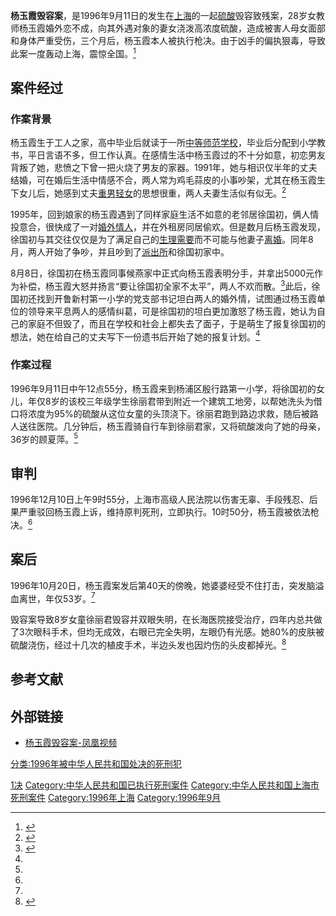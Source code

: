 {{Infobox civilian attack
|title=杨玉霞毁容案
|image= 
|caption= 
|location=[[上海市|上海市]]杨浦区
|date=1996年9月11日
|time=中午12点55分
|timezone=[[UTC+8|UTC+8]]
|type=毁容致残
|fatalities=无
|injuries=2人重伤（徐丽君、顾夏萍）
|perps=杨玉霞<br/>（开鲁新村第一小学数学教师）
|weapons=[[硫酸|硫酸]]
}}

'''杨玉霞毁容案'''，是1996年9月11日的发生在[[上海|上海]]的一起[[硫酸|硫酸]]毁容致残案，28岁女教师杨玉霞婚外恋不成，向其外遇对象的妻女浇泼高浓度硫酸，造成被害人母女面部和身体严重受伤，三个月后，杨玉霞本人被执行枪决。由于凶手的偏执狠毒，导致此案一度轰动上海，震惊全国。<ref name="SMG深度105专题">{{cite web|url=http://smgtv.eastday.com/d/20070126/u1a248618.html|title=28岁女子因婚外恋用硫酸将无辜母女毁容|publisher=东方网 转自 SMG深度105专题|date=2007-01-26|accessdate=2013-11-12|archive-url=https://web.archive.org/web/20131112094656/http://smgtv.eastday.com/d/20070126/u1a248618.html|archive-date=2013-11-12|dead-url=yes}}</ref>

==案件经过==
===作案背景===
杨玉霞生于工人之家，高中毕业后就读于一所[[师范院校|中等师范学校]]，毕业后分配到小学教书，平日言语不多，但工作认真。在感情生活中杨玉霞过的不十分如意，初恋男友背叛了她，悲愤之下曾一把火烧了男友的家器。1991年，她与相识仅半年的丈夫结婚，可在婚后生活中情感不合，两人常为鸡毛蒜皮的小事吵架，尤其在杨玉霞生下女儿后，她感到丈夫[[重男轻女|重男轻女]]的思想很重，两人夫妻生活似有似无。<ref name="检察风云">{{cite journal zh |author=曹小航 |title=他们,为什么那么狠毒?——凶手陶峰、杨玉霞追踪|journal=检察风云 |volume=1996年12期 |pages=4-9页|date=1996年12月}}</ref>

1995年，回到娘家的杨玉霞遇到了同样家庭生活不如意的老邻居徐国初，俩人情投意合，很快成了一对[[外遇|婚外情人]]，并在外租房同居偷欢。但是数月后杨玉霞发现，徐国初与其交往仅仅是为了满足自己的[[性交|生理需要]]而不可能与他妻子[[离婚|离婚]]。同年8月，两人开始了争吵，并且吵到了[[派出所|派出所]]和徐国初家中。

8月8日，徐国初在杨玉霞同事候燕家中正式向杨玉霞表明分手，并拿出5000元作为补偿，杨玉霞大怒并扬言“要让徐国初全家不太平”，两人不欢而散。<ref name="人民公安">{{cite journal zh |author=熊能, 赵进一|title=第二种硫酸──女教师杨玉霞死刑前后|journal=人民公安|volume=1997年03期|pages=22-24页|date=1997年3月}}</ref>此后，徐国初还找到开鲁新村第一小学的党支部书记坦白两人的婚外情，试图通过杨玉霞单位的领导来平息两人的感情纠葛，可是徐国初的坦白更加激怒了杨玉霞，她认为自己的家庭不但毁了，而且在学校和社会上都失去了面子，于是萌生了报复徐国初的想法，她在给自己的丈夫写下一份遗书后开始了她的报复计划。<ref name="检察风云"/>

=== 作案过程 ===
1996年9月11日中午12点55分，杨玉霞来到杨浦区殷行路第一小学，将徐国初的女儿，年仅8岁的该校三年级学生徐丽君带到附近一个建筑工地旁，以帮她洗头为借口将浓度为95%的硫酸从这位女童的头顶浇下。徐丽君跑到路边求救，随后被路人送往医院。几分钟后，杨玉霞骑自行车到徐丽君家，又将硫酸泼向了她的母亲，36岁的顾夏萍。<ref name="SMG深度105专题"/>

==审判==
1996年12月10日上午9时55分，上海市高级人民法院以伤害无辜、手段残忍、后果严重驳回杨玉霞上诉，维持原判死刑，立即执行。10时50分，杨玉霞被依法枪决。<ref name="人民公安"/>

== 案后 ==
1996年10月20日，杨玉霞案发后第40天的傍晚，她婆婆经受不住打击，突发脑溢血离世，年仅53岁。<ref name="检察风云"/>

毁容案导致8岁女童徐丽君毁容并双眼失明，在长海医院接受治疗，四年内总共做了3次眼科手术，但均无成效，右眼已完全失明，左眼仍有光感。她80%的皮肤被硫酸浇伤，经过十几次的植皮手术，半边头发也因灼伤的头皮都掉光。<ref name="新闻晨报">{{cite web|url=http://news.sina.com.cn/society/2000-08-14/117005.html|title=无辜女童四年前遭毁容 今朝想重新看看世界|publisher=新浪 转自 新闻晨报|date=2000-08-14|accessdate=2013-11-12|archive-date=2021-02-05|archive-url=https://web.archive.org/web/20210205165203/http://news.sina.com.cn/society/2000-08-14/117005.html|dead-url=no}}</ref>

== 参考文献 ==
{{Reflist|2}}

== 外部链接 ==
*[http://v.ifeng.com/documentary/history/201308/03cd8bfd-5dc3-4a45-a85f-36eefe695a30.shtml 杨玉霞毁容案-凤凰视频] {{Wayback|url=http://v.ifeng.com/documentary/history/201308/03cd8bfd-5dc3-4a45-a85f-36eefe695a30.shtml |date=20210205165214 }}

[[Category:1996年中国死刑案件|1决]]
[[Category:中华人民共和国已执行死刑案件|Category:中华人民共和国已执行死刑案件]]
[[Category:中华人民共和国上海市死刑案件|Category:中华人民共和国上海市死刑案件]]
[[Category:1996年上海|Category:1996年上海]]
[[Category:1996年9月|Category:1996年9月]]
[[分类:1996年被中华人民共和国处决的死刑犯|分类:1996年被中华人民共和国处决的死刑犯]]